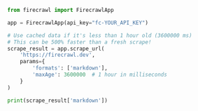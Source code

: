 ```python Python
from firecrawl import FirecrawlApp

app = FirecrawlApp(api_key="fc-YOUR_API_KEY")

# Use cached data if it's less than 1 hour old (3600000 ms)
# This can be 500% faster than a fresh scrape!
scrape_result = app.scrape_url(
    'https://firecrawl.dev', 
    params={
        'formats': ['markdown'],
        'maxAge': 3600000  # 1 hour in milliseconds
    }
)

print(scrape_result['markdown'])
```

